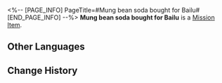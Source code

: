 <%-- [PAGE_INFO]
PageTitle=#Mung bean soda bought for Bailu#
[END_PAGE_INFO] --%>
{{Item Infobox
|id          = 140246
|image       = Item Mung bean soda bought for Bailu.png{{subst:void|<!--$UPLOAD:<<SpriteOutput/ItemFigures/408405.png>-<Item Mung bean soda bought for Bailu.png>-<Item Icons>>-->}}
|type        = Mission Item
|invCategory = Missions
|rarity      = 3
|effect      = 
|description = Made from fermented legume-based products. It smells sour and pungent, but tastes cool and refreshing.<br />If you can drink a big bottle of mung bean soda and remain calm, you will definitely impress the gormandizers on the Luofu.
}}
{{Description|''"Like mung beans? Like soda? Then what are you complaining about!?"''}}
'''Mung bean soda bought for Bailu''' is a [[Mission Item]].

==Other Languages==
{{Other Languages
|en   = Mung bean soda bought for Bailu
|zhs  = 给白露买的苏打豆汁儿
|zht  = 幫白露買的蘇打豆汁兒
|ja   = 白露に買ってあげたソーダ豆汁
|ko   = 백로에게 사 주는 소다 두유
|es   = Un refresco de frijoles que compraste para Bailu.
|fr   = Soda aux haricots mungo pour Bailu
|ru   = Содовая соя для Байлу
|th   = Mung Bean Soda ที่ซื้อให้ Bailu
|vi   = Sữa Đậu Soda Mua Cho Bailu
|de   = Für Bailu gekauftes Mungobohnensoda
|id   = Mung Bean Soda yang Dibeli untuk Bailu
|pt   = Refrigerante de Feijão Mungo Comprado para Bailu
}}

==Change History==
{{Change History|1.3}}